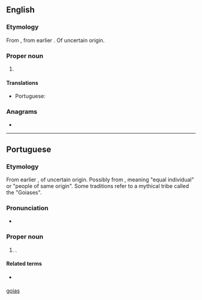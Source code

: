 ==English==
{{wikipedia}}

===Etymology===
From {{etyl|pt|en}} {{m|pt|Goiás}}, from earlier {{m|pt|Goyaz}}. Of uncertain origin.

===Proper noun===
{{en-proper noun}}

# {{place|en|state|r/Center-West Region|c/Brazil|capital=Goiânia}}

====Translations====
{{trans-top|state in central-western Brazil}}
* Portuguese: {{t+|pt|Goiás|m}}
{{trans-mid}}
{{trans-bottom}}

===Anagrams===
* {{anagrams|en|a=agios|agios}}

[[Category:English terms spelled with Á|goias]]

----

==Portuguese==

===Etymology===
From earlier {{m|pt|Goyaz}}, of uncertain origin. Possibly from {{etyl|tpw|pt}}, meaning "equal individual" or "people of same origin". Some traditions refer to a mythical tribe called the "Goiases".

===Pronunciation===
* {{audio|pt|Pt-br Goiás.ogg|Audio (BR)}}

===Proper noun===
{{pt-proper noun}}
# {{place|pt|state|macroregion/pt:Central-West Region|c/pt:Brazil|capital=pt:Goiânia}}.
#: {{syn|pt|GO}} {{gloss|abbreviation}}

====Related terms====
* {{l|pt|goiano}} {{gloss|[[demonym]]}}